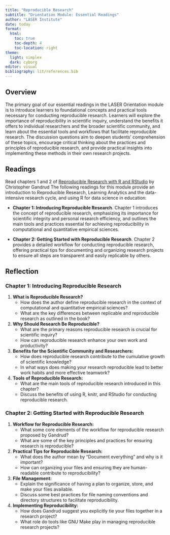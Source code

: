 ```yaml
---
title: "Reproducible Research"
subtitle: "Orientation Module: Essential Readings"
author: "LASER Institute"
date: today 
format:
  html:
    toc: true
    toc-depth: 4
    toc-location: right
theme:
  light: simplex
  dark: cyborg
editor: visual
bibliography: lit/references.bib
---
```


## Overview

The primary goal of our essential readings in the LASER Orientation module is to introduce learners to foundational concepts and practical tools necessary for conducting reproducible research. Learners will explore the importance of reproducibility in scientific inquiry, understand the benefits it offers to individual researchers and the broader scientific community, and learn about the essential tools and workflows that facilitate reproducible research. The discussion questions aim to deepen students' comprehension of these topics, encourage critical thinking about the practices and principles of reproducible research, and provide practical insights into implementing these methods in their own research projects.

## Readings

Read chapters 1 and 2 of [Reproducible Research with R and RStudio](https://github.com/christophergandrud/Rep-Res-Book) by Christopher Gandrud The following readings for this module provide an introduction to Reproducible Research, Learning Analytics and the data-intensive research cycle, and using R for data science in education:

-   **Chapter 1: Introducing Reproducible Research**. Chapter 1 introduces the concept of reproducible research, emphasizing its importance for scientific integrity and personal research efficiency, and outlines the main tools and practices essential for achieving reproducibility in computational and quantitative empirical sciences.

-   **Chapter 2: Getting Started with Reproducible Research**. Chapter 2 provides a detailed workflow for conducting reproducible research, offering practical tips for documenting and organizing research projects to ensure all steps are transparent and easily replicable by others.

## Reflection

### Chapter 1: Introducing Reproducible Research

1.  **What is Reproducible Research?**
    -   How does the author define reproducible research in the context of computational and quantitative empirical sciences?
    -   What are the key differences between replicable and reproducible research as outlined in the book?
2.  **Why Should Research Be Reproducible?**
    -   What are the primary reasons reproducible research is crucial for scientific inquiry?
    -   How can reproducible research enhance your own work and productivity?
3.  **Benefits for the Scientific Community and Researchers:**
    -   How does reproducible research contribute to the cumulative growth of scientific knowledge?
    -   In what ways does making your research reproducible lead to better work habits and more effective teamwork?
4.  **Tools of Reproducible Research:**
    -   What are the main tools of reproducible research introduced in this chapter?
    -   Discuss the benefits of using R, knitr, and RStudio for conducting reproducible research.

### Chapter 2: Getting Started with Reproducible Research

1.  **Workflow for Reproducible Research:**
    -   What some core elements of the workflow for reproducible research proposed by Gandrud?
    -   What are some of the key principles and practices for ensuring research is reproducible?
2.  **Practical Tips for Reproducible Research:**
    -   What does the author mean by “Document everything” and why is it important?
    -   How can organizing your files and ensuring they are human-readable contribute to reproducibility?
3.  **File Management:**
    -   Explain the significance of having a plan to organize, store, and make your files available.
    -   Discuss some best practices for file naming conventions and directory structures to facilitate reproducibility.
4.  **Implementing Reproducibility:**
    -   How does Gandrud suggest you explicitly tie your files together in a research project?
    -   What role do tools like GNU Make play in managing reproducible research projects?
